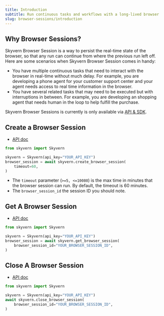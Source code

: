 ```yaml
---
title: Introduction
subtitle: Run continuous tasks and workflows with a long-lived browser session
slug: browser-sessions/introduction
---
```


## Why Browser Sessions?
Skyvern Browser Session is a way to persist the real-time state of the browser, so that any run can continue from where the previous run left off. Here are some scenarios when Skyvern Browser Session comes in handy:
- You have multiple continuous tasks that need to interact with the browser in real-time without much delay. For example, you are developing a phone agent for your customer support center and your agent needs access to real time information in the browser.
- You have several related tasks that may need to be executed but with interruptions in between. For example, you are developing an shopping agent that needs human in the loop to help fulfill the purchase.

Skyvern Browser Sessions is currently is only available via [API & SDK](/api-reference/api-reference/browser-session/create-browser-session).

## Create a Browser Session
- [API doc](/api-reference/api-reference/browser-session/create-browser-session)

```python
from skyvern import Skyvern

skyvern = Skyvern(api_key="YOUR_API_KEY")
browser_session = await skyvern.create_browser_session(
	timeout=60,
)
```

- The `timeout` parameter (`>=5, <=10080`) is the max time in minutes that the browser session can run. By default, the timeout is 60 minutes.
- The `browser_session_id` the session ID you should note.

## Get A Browser Session
- [API doc](/api-reference/api-reference/browser-session/get-browser-session)

```python
from skyvern import Skyvern

skyvern = Skyvern(api_key="YOUR_API_KEY")
browser_session = await skyvern.get_browser_session(
	browser_session_id="YOUR_BROWSER_SESSION_ID",
)
```

## Close A Browser Session
- [API doc](/api-reference/api-reference/browser-session/close-browser-session)

```python
from skyvern import Skyvern

skyvern = Skyvern(api_key="YOUR_API_KEY")
await skyvern.close_browser_session(
	browser_session_id="YOUR_BROWSER_SESSION_ID",
)
```